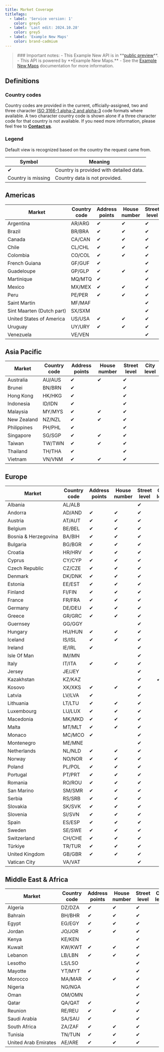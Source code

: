 ```yaml
---
title: Market Coverage
titleTags:
  - label: 'Service version: 1'
    color: grey5
  - label: 'Last edit: 2024.10.28'
    color: grey5
  - label: 'Example New Maps'
    color: brand-cadmium
---
```


<Blockquote type="announcement" hasIcon>
### Important notes:
- This Example New API is in **<a href="https://developer.Example.com/public-preview">public preview</a>**.
- This API is powered by **Example New Maps.**
- See the <a href="https://developer.Example.com/Example-New-maps/documentation/introduction">Example New Maps</a> documentation for more information.
</Blockquote>  

## Definitions  

### Country codes  

Country codes are provided in the current, officially-assigned, two and three character [ISO 3166-1 alpha-2 and alpha-3](http://www.statoids.com/wab.html) code formats where available. A two character country code is shown alone if a three character code for that country is not available. If you need more information, please feel free to [**Contact us**](https://developer.Example.com/contact-us).  

### Legend  

Default view is recognized based on the country the request came from.  

<table data-notbreakword>
<thead>
<tr>
<th>Symbol</th>
<th>Meaning</th>
</tr>
</thead>
<tbody><tr>
<td style={{ textAlign: 'center' }}>&#10004;</td>
<td>Country is provided with detailed data.</td>
</tr>
<tr>
<td style={{ textAlign: 'center' }}>Country is missing</td>
<td>Country data is not provided.</td>
</tr>
</tbody>
</table>  

## Americas  

<table data-notbreakword>
  <thead>
    <tr>
      <th>Market</th>
      <th style={{ textAlign: 'center' }}>Country  code</th>
      <th style={{ textAlign: 'center' }}>Address  points</th>
      <th style={{ textAlign: 'center' }}>House  number</th>
      <th style={{ textAlign: 'center' }}>Street  level</th>
      <th style={{ textAlign: 'center' }}>City  level</th>
    </tr>
  </thead>
  <tbody>
    <tr>
      <td>Argentina</td>
      <td style={{'textAlign':'center'}}>AR/ARG</td>
      <td style={{'textAlign':'center'}}>&#10004;</td>
      <td style={{'textAlign':'center'}}>&#10004;</td>
      <td style={{'textAlign':'center'}}>&#10004;</td>
      <td style={{'textAlign':'center'}}>&nbsp;</td>
    </tr>
    <tr>
      <td>Brazil</td>
      <td style={{'textAlign':'center'}}>BR/BRA</td>
      <td style={{'textAlign':'center'}}>&#10004;</td>
      <td style={{'textAlign':'center'}}>&#10004;</td>
      <td style={{'textAlign':'center'}}>&#10004;</td>
      <td style={{'textAlign':'center'}}>&nbsp;</td>
    </tr>
    <tr>
      <td>Canada</td>
      <td style={{'textAlign':'center'}}>CA/CAN</td>
      <td style={{'textAlign':'center'}}>&#10004;</td>
      <td style={{'textAlign':'center'}}>&#10004;</td>
      <td style={{'textAlign':'center'}}>&#10004;</td>
      <td style={{'textAlign':'center'}}>&nbsp;</td>
    </tr>
    <tr>
      <td>Chile</td>
      <td style={{'textAlign':'center'}}>CL/CHL</td>
      <td style={{'textAlign':'center'}}>&#10004;</td>
      <td style={{'textAlign':'center'}}>&#10004;</td>
      <td style={{'textAlign':'center'}}>&#10004;</td>
      <td style={{'textAlign':'center'}}>&nbsp;</td>
    </tr>
    <tr>
      <td>Colombia</td>
      <td style={{'textAlign':'center'}}>CO/COL</td>
      <td style={{'textAlign':'center'}}>&#10004;</td>
      <td style={{'textAlign':'center'}}>&#10004;</td>
      <td style={{'textAlign':'center'}}>&#10004;</td>
      <td style={{'textAlign':'center'}}>&nbsp;</td>
    </tr>
    <tr>
      <td>French&nbsp;Guiana</td>
      <td style={{'textAlign':'center'}}>GF/GUF</td>
      <td style={{'textAlign':'center'}}>&#10004;</td>
      <td style={{'textAlign':'center'}}>&nbsp;</td>
      <td style={{'textAlign':'center'}}>&#10004;</td>
      <td style={{'textAlign':'center'}}>&nbsp;</td>
    </tr>
    <tr>
      <td>Guadeloupe</td>
      <td style={{'textAlign':'center'}}>GP/GLP</td>
      <td style={{'textAlign':'center'}}>&#10004;</td>
      <td style={{'textAlign':'center'}}>&#10004;</td>
      <td style={{'textAlign':'center'}}>&#10004;</td>
      <td style={{'textAlign':'center'}}>&nbsp;</td>
    </tr>
    <tr>
      <td>Martinique</td>
      <td style={{'textAlign':'center'}}>MQ/MTQ</td>
      <td style={{'textAlign':'center'}}>&#10004;</td>
      <td style={{'textAlign':'center'}}>&nbsp;</td>
      <td style={{'textAlign':'center'}}>&#10004;</td>
      <td style={{'textAlign':'center'}}>&nbsp;</td>
    </tr>
    <tr>
      <td>Mexico</td>
      <td style={{'textAlign':'center'}}>MX/MEX</td>
      <td style={{'textAlign':'center'}}>&#10004;</td>
      <td style={{'textAlign':'center'}}>&#10004;</td>
      <td style={{'textAlign':'center'}}>&#10004;</td>
      <td style={{'textAlign':'center'}}>&nbsp;</td>
    </tr>
    <tr>
      <td>Peru</td>
      <td style={{'textAlign':'center'}}>PE/PER</td>
      <td style={{'textAlign':'center'}}>&#10004;</td>
      <td style={{'textAlign':'center'}}>&#10004;</td>
      <td style={{'textAlign':'center'}}>&#10004;</td>
      <td style={{'textAlign':'center'}}>&nbsp;</td>
    </tr>
    <tr>
      <td>Saint&nbsp;Martin</td>
      <td style={{'textAlign':'center'}}>MF/MAF</td>
      <td style={{'textAlign':'center'}}>&nbsp;</td>
      <td style={{'textAlign':'center'}}>&nbsp;</td>
      <td style={{'textAlign':'center'}}>&#10004;</td>
      <td style={{'textAlign':'center'}}>&nbsp;</td>
    </tr>
    <tr>
      <td>Sint&nbsp;Maarten&nbsp;(Dutch&nbsp;part)</td>
      <td style={{'textAlign':'center'}}>SX/SXM</td>
      <td style={{'textAlign':'center'}}>&nbsp;</td>
      <td style={{'textAlign':'center'}}>&nbsp;</td>
      <td style={{'textAlign':'center'}}>&#10004;</td>
      <td style={{'textAlign':'center'}}>&nbsp;</td>
    </tr>
    <tr>
      <td>United&nbsp;States&nbsp;of&nbsp;America</td>
      <td style={{'textAlign':'center'}}>US/USA</td>
      <td style={{'textAlign':'center'}}>&#10004;</td>
      <td style={{'textAlign':'center'}}>&#10004;</td>
      <td style={{'textAlign':'center'}}>&#10004;</td>
      <td style={{'textAlign':'center'}}>&nbsp;</td>
    </tr>
    <tr>
      <td>Uruguay</td>
      <td style={{'textAlign':'center'}}>UY/URY</td>
      <td style={{'textAlign':'center'}}>&#10004;</td>
      <td style={{'textAlign':'center'}}>&#10004;</td>
      <td style={{'textAlign':'center'}}>&#10004;</td>
      <td style={{'textAlign':'center'}}>&nbsp;</td>
    </tr>
    <tr>
      <td>Venezuela</td>
      <td style={{'textAlign':'center'}}>VE/VEN</td>
      <td style={{'textAlign':'center'}}>&nbsp;</td>
      <td style={{'textAlign':'center'}}>&nbsp;</td>
      <td style={{'textAlign':'center'}}>&#10004;</td>
      <td style={{'textAlign':'center'}}>&nbsp;</td>
    </tr>
  </tbody>
</table>

## Asia&nbsp;Pacific

<table data-notbreakword>
  <thead>
    <tr>
      <th>Market</th>
      <th style={{ textAlign: 'center' }}>Country  code</th>
      <th style={{ textAlign: 'center' }}>Address  points</th>
      <th style={{ textAlign: 'center' }}>House  number</th>
      <th style={{ textAlign: 'center' }}>Street  level</th>
      <th style={{ textAlign: 'center' }}>City  level</th>
    </tr>
  </thead>
  <tbody>
    <tr>
      <td>Australia</td>
      <td style={{'textAlign':'center'}}>AU/AUS</td>
      <td style={{'textAlign':'center'}}>&#10004;</td>
      <td style={{'textAlign':'center'}}>&#10004;</td>
      <td style={{'textAlign':'center'}}>&#10004;</td>
      <td style={{'textAlign':'center'}}>&nbsp;</td>
    </tr>
    <tr>
      <td>Brunei</td>
      <td style={{'textAlign':'center'}}>BN/BRN</td>
      <td style={{'textAlign':'center'}}>&#10004;</td>
      <td style={{'textAlign':'center'}}>&nbsp;</td>
      <td style={{'textAlign':'center'}}>&#10004;</td>
      <td style={{'textAlign':'center'}}>&nbsp;</td>
    </tr>
    <tr>
      <td>Hong&nbsp;Kong</td>
      <td style={{'textAlign':'center'}}>HK/HKG</td>
      <td style={{'textAlign':'center'}}>&#10004;</td>
      <td style={{'textAlign':'center'}}>&nbsp;</td>
      <td style={{'textAlign':'center'}}>&#10004;</td>
      <td style={{'textAlign':'center'}}>&nbsp;</td>
    </tr>
    <tr>
      <td>Indonesia</td>
      <td style={{'textAlign':'center'}}>ID/IDN</td>
      <td style={{'textAlign':'center'}}>&#10004;</td>
      <td style={{'textAlign':'center'}}>&nbsp;</td>
      <td style={{'textAlign':'center'}}>&#10004;</td>
      <td style={{'textAlign':'center'}}>&nbsp;</td>
    </tr>
    <tr>
      <td>Malaysia</td>
      <td style={{'textAlign':'center'}}>MY/MYS</td>
      <td style={{'textAlign':'center'}}>&#10004;</td>
      <td style={{'textAlign':'center'}}>&#10004;</td>
      <td style={{'textAlign':'center'}}>&#10004;</td>
      <td style={{'textAlign':'center'}}>&nbsp;</td>
    </tr>
    <tr>
      <td>New&nbsp;Zealand</td>
      <td style={{'textAlign':'center'}}>NZ/NZL</td>
      <td style={{'textAlign':'center'}}>&#10004;</td>
      <td style={{'textAlign':'center'}}>&#10004;</td>
      <td style={{'textAlign':'center'}}>&#10004;</td>
      <td style={{'textAlign':'center'}}>&nbsp;</td>
    </tr>
    <tr>
      <td>Philippines</td>
      <td style={{'textAlign':'center'}}>PH/PHL</td>
      <td style={{'textAlign':'center'}}>&#10004;</td>
      <td style={{'textAlign':'center'}}>&nbsp;</td>
      <td style={{'textAlign':'center'}}>&#10004;</td>
      <td style={{'textAlign':'center'}}>&nbsp;</td>
    </tr>
    <tr>
      <td>Singapore</td>
      <td style={{'textAlign':'center'}}>SG/SGP</td>
      <td style={{'textAlign':'center'}}>&#10004;</td>
      <td style={{'textAlign':'center'}}>&#10004;</td>
      <td style={{'textAlign':'center'}}>&#10004;</td>
      <td style={{'textAlign':'center'}}>&nbsp;</td>
    </tr>
    <tr>
      <td>Taiwan</td>
      <td style={{'textAlign':'center'}}>TW/TWN</td>
      <td style={{'textAlign':'center'}}>&#10004;</td>
      <td style={{'textAlign':'center'}}>&#10004;</td>
      <td style={{'textAlign':'center'}}>&#10004;</td>
      <td style={{'textAlign':'center'}}>&nbsp;</td>
    </tr>
    <tr>
      <td>Thailand</td>
      <td style={{'textAlign':'center'}}>TH/THA</td>
      <td style={{'textAlign':'center'}}>&#10004;</td>
      <td style={{'textAlign':'center'}}>&nbsp;</td>
      <td style={{'textAlign':'center'}}>&#10004;</td>
      <td style={{'textAlign':'center'}}>&nbsp;</td>
    </tr>
    <tr>
      <td>Vietnam</td>
      <td style={{'textAlign':'center'}}>VN/VNM</td>
      <td style={{'textAlign':'center'}}>&#10004;</td>
      <td style={{'textAlign':'center'}}>&#10004;</td>
      <td style={{'textAlign':'center'}}>&#10004;</td>
      <td style={{'textAlign':'center'}}>&nbsp;</td>
    </tr>
  </tbody>
</table>  

## Europe  

<table data-notbreakword>
  <thead>
    <tr>
      <th>Market</th>
      <th style={{ textAlign: 'center' }}>Country  code</th>
      <th style={{ textAlign: 'center' }}>Address  points</th>
      <th style={{ textAlign: 'center' }}>House  number</th>
      <th style={{ textAlign: 'center' }}>Street  level</th>
      <th style={{ textAlign: 'center' }}>City  level</th>
    </tr>
  </thead>
  <tbody>
    <tr>
      <td>Albania</td>
      <td style={{'textAlign':'center'}}>AL/ALB</td>
      <td style={{'textAlign':'center'}}>&nbsp;</td>
      <td style={{'textAlign':'center'}}>&nbsp;</td>
      <td style={{'textAlign':'center'}}>&#10004;</td>
      <td style={{'textAlign':'center'}}>&nbsp;</td>
    </tr>
    <tr>
      <td>Andorra</td>
      <td style={{'textAlign':'center'}}>AD/AND</td>
      <td style={{'textAlign':'center'}}>&#10004;</td>
      <td style={{'textAlign':'center'}}>&#10004;</td>
      <td style={{'textAlign':'center'}}>&#10004;</td>
      <td style={{'textAlign':'center'}}>&nbsp;</td>
    </tr>
    <tr>
      <td>Austria</td>
      <td style={{'textAlign':'center'}}>AT/AUT</td>
      <td style={{'textAlign':'center'}}>&#10004;</td>
      <td style={{'textAlign':'center'}}>&#10004;</td>
      <td style={{'textAlign':'center'}}>&#10004;</td>
      <td style={{'textAlign':'center'}}>&nbsp;</td>
    </tr>
    <tr>
      <td>Belgium</td>
      <td style={{'textAlign':'center'}}>BE/BEL</td>
      <td style={{'textAlign':'center'}}>&#10004;</td>
      <td style={{'textAlign':'center'}}>&#10004;</td>
      <td style={{'textAlign':'center'}}>&#10004;</td>
      <td style={{'textAlign':'center'}}>&nbsp;</td>
    </tr>
    <tr>
      <td>Bosnia&nbsp;&amp;&nbsp;Herzegovina</td>
      <td style={{'textAlign':'center'}}>BA/BIH</td>
      <td style={{'textAlign':'center'}}>&#10004;</td>
      <td style={{'textAlign':'center'}}>&#10004;</td>
      <td style={{'textAlign':'center'}}>&#10004;</td>
      <td style={{'textAlign':'center'}}>&nbsp;</td>
    </tr>
    <tr>
      <td>Bulgaria</td>
      <td style={{'textAlign':'center'}}>BG/BGR</td>
      <td style={{'textAlign':'center'}}>&#10004;</td>
      <td style={{'textAlign':'center'}}>&#10004;</td>
      <td style={{'textAlign':'center'}}>&#10004;</td>
      <td style={{'textAlign':'center'}}>&nbsp;</td>
    </tr>
    <tr>
      <td>Croatia</td>
      <td style={{'textAlign':'center'}}>HR/HRV</td>
      <td style={{'textAlign':'center'}}>&#10004;</td>
      <td style={{'textAlign':'center'}}>&#10004;</td>
      <td style={{'textAlign':'center'}}>&#10004;</td>
      <td style={{'textAlign':'center'}}>&nbsp;</td>
    </tr>
    <tr>
      <td>Cyprus</td>
      <td style={{'textAlign':'center'}}>CY/CYP</td>
      <td style={{'textAlign':'center'}}>&#10004;</td>
      <td style={{'textAlign':'center'}}>&#10004;</td>
      <td style={{'textAlign':'center'}}>&#10004;</td>
      <td style={{'textAlign':'center'}}>&nbsp;</td>
    </tr>
    <tr>
      <td>Czech&nbsp;Republic</td>
      <td style={{'textAlign':'center'}}>CZ/CZE</td>
      <td style={{'textAlign':'center'}}>&#10004;</td>
      <td style={{'textAlign':'center'}}>&#10004;</td>
      <td style={{'textAlign':'center'}}>&#10004;</td>
      <td style={{'textAlign':'center'}}>&nbsp;</td>
    </tr>
    <tr>
      <td>Denmark</td>
      <td style={{'textAlign':'center'}}>DK/DNK</td>
      <td style={{'textAlign':'center'}}>&#10004;</td>
      <td style={{'textAlign':'center'}}>&#10004;</td>
      <td style={{'textAlign':'center'}}>&#10004;</td>
      <td style={{'textAlign':'center'}}>&nbsp;</td>
    </tr>
    <tr>
      <td>Estonia</td>
      <td style={{'textAlign':'center'}}>EE/EST</td>
      <td style={{'textAlign':'center'}}>&#10004;</td>
      <td style={{'textAlign':'center'}}>&#10004;</td>
      <td style={{'textAlign':'center'}}>&#10004;</td>
      <td style={{'textAlign':'center'}}>&nbsp;</td>
    </tr>
    <tr>
      <td>Finland</td>
      <td style={{'textAlign':'center'}}>FI/FIN</td>
      <td style={{'textAlign':'center'}}>&#10004;</td>
      <td style={{'textAlign':'center'}}>&#10004;</td>
      <td style={{'textAlign':'center'}}>&#10004;</td>
      <td style={{'textAlign':'center'}}>&nbsp;</td>
    </tr>
    <tr>
      <td>France</td>
      <td style={{'textAlign':'center'}}>FR/FRA</td>
      <td style={{'textAlign':'center'}}>&#10004;</td>
      <td style={{'textAlign':'center'}}>&#10004;</td>
      <td style={{'textAlign':'center'}}>&#10004;</td>
      <td style={{'textAlign':'center'}}>&nbsp;</td>
    </tr>
    <tr>
      <td>Germany</td>
      <td style={{'textAlign':'center'}}>DE/DEU</td>
      <td style={{'textAlign':'center'}}>&#10004;</td>
      <td style={{'textAlign':'center'}}>&#10004;</td>
      <td style={{'textAlign':'center'}}>&#10004;</td>
      <td style={{'textAlign':'center'}}>&nbsp;</td>
    </tr>
    <tr>
      <td>Greece</td>
      <td style={{'textAlign':'center'}}>GR/GRC</td>
      <td style={{'textAlign':'center'}}>&#10004;</td>
      <td style={{'textAlign':'center'}}>&#10004;</td>
      <td style={{'textAlign':'center'}}>&#10004;</td>
      <td style={{'textAlign':'center'}}>&nbsp;</td>
    </tr>
    <tr>
      <td>Guernsey</td>
      <td style={{'textAlign':'center'}}>GG/GGY</td>
      <td style={{'textAlign':'center'}}>&nbsp;</td>
      <td style={{'textAlign':'center'}}>&nbsp;</td>
      <td style={{'textAlign':'center'}}>&#10004;</td>
      <td style={{'textAlign':'center'}}>&nbsp;</td>
    </tr>
    <tr>
      <td>Hungary</td>
      <td style={{'textAlign':'center'}}>HU/HUN</td>
      <td style={{'textAlign':'center'}}>&#10004;</td>
      <td style={{'textAlign':'center'}}>&#10004;</td>
      <td style={{'textAlign':'center'}}>&#10004;</td>
      <td style={{'textAlign':'center'}}>&nbsp;</td>
    </tr>
    <tr>
      <td>Iceland</td>
      <td style={{'textAlign':'center'}}>IS/ISL</td>
      <td style={{'textAlign':'center'}}>&#10004;</td>
      <td style={{'textAlign':'center'}}>&#10004;</td>
      <td style={{'textAlign':'center'}}>&#10004;</td>
      <td style={{'textAlign':'center'}}>&nbsp;</td>
    </tr>
    <tr>
      <td>Ireland</td>
      <td style={{'textAlign':'center'}}>IE/IRL</td>
      <td style={{'textAlign':'center'}}>&#10004;</td>
      <td style={{'textAlign':'center'}}>&nbsp;</td>
      <td style={{'textAlign':'center'}}>&#10004;</td>
      <td style={{'textAlign':'center'}}>&nbsp;</td>
    </tr>
    <tr>
      <td>Isle&nbsp;Of&nbsp;Man</td>
      <td style={{'textAlign':'center'}}>IM/IMN</td>
      <td style={{'textAlign':'center'}}>&nbsp;</td>
      <td style={{'textAlign':'center'}}>&nbsp;</td>
      <td style={{'textAlign':'center'}}>&#10004;</td>
      <td style={{'textAlign':'center'}}>&nbsp;</td>
    </tr>
    <tr>
      <td>Italy</td>
      <td style={{'textAlign':'center'}}>IT/ITA</td>
      <td style={{'textAlign':'center'}}>&#10004;</td>
      <td style={{'textAlign':'center'}}>&#10004;</td>
      <td style={{'textAlign':'center'}}>&#10004;</td>
      <td style={{'textAlign':'center'}}>&nbsp;</td>
    </tr>
    <tr>
      <td>Jersey</td>
      <td style={{'textAlign':'center'}}>JE/JEY</td>
      <td style={{'textAlign':'center'}}>&nbsp;</td>
      <td style={{'textAlign':'center'}}>&nbsp;</td>
      <td style={{'textAlign':'center'}}>&#10004;</td>
      <td style={{'textAlign':'center'}}>&nbsp;</td>
    </tr>
    <tr>
      <td>Kazakhstan</td>
      <td style={{'textAlign':'center'}}>KZ/KAZ</td>
      <td style={{'textAlign':'center'}}>&nbsp;</td>
      <td style={{'textAlign':'center'}}>&nbsp;</td>
      <td style={{'textAlign':'center'}}>&#10004;</td>
      <td style={{'textAlign':'center'}}>&#10004;</td>
    </tr>
    <tr>
      <td>Kosovo</td>
      <td style={{'textAlign':'center'}}>XK/XKS</td>
      <td style={{'textAlign':'center'}}>&#10004;</td>
      <td style={{'textAlign':'center'}}>&#10004;</td>
      <td style={{'textAlign':'center'}}>&#10004;</td>
      <td style={{'textAlign':'center'}}>&nbsp;</td>
    </tr>
    <tr>
      <td>Latvia</td>
      <td style={{'textAlign':'center'}}>LV/LVA</td>
      <td style={{'textAlign':'center'}}>&#10004;</td>
      <td style={{'textAlign':'center'}}>&nbsp;</td>
      <td style={{'textAlign':'center'}}>&#10004;</td>
      <td style={{'textAlign':'center'}}>&nbsp;</td>
    </tr>
    <tr>
      <td>Lithuania</td>
      <td style={{'textAlign':'center'}}>LT/LTU</td>
      <td style={{'textAlign':'center'}}>&#10004;</td>
      <td style={{'textAlign':'center'}}>&#10004;</td>
      <td style={{'textAlign':'center'}}>&#10004;</td>
      <td style={{'textAlign':'center'}}>&nbsp;</td>
    </tr>
    <tr>
      <td>Luxembourg</td>
      <td style={{'textAlign':'center'}}>LU/LUX</td>
      <td style={{'textAlign':'center'}}>&#10004;</td>
      <td style={{'textAlign':'center'}}>&#10004;</td>
      <td style={{'textAlign':'center'}}>&#10004;</td>
      <td style={{'textAlign':'center'}}>&nbsp;</td>
    </tr>
    <tr>
      <td>Macedonia</td>
      <td style={{'textAlign':'center'}}>MK/MKD</td>
      <td style={{'textAlign':'center'}}>&#10004;</td>
      <td style={{'textAlign':'center'}}>&#10004;</td>
      <td style={{'textAlign':'center'}}>&#10004;</td>
      <td style={{'textAlign':'center'}}>&nbsp;</td>
    </tr>
    <tr>
      <td>Malta</td>
      <td style={{'textAlign':'center'}}>MT/MLT</td>
      <td style={{'textAlign':'center'}}>&#10004;</td>
      <td style={{'textAlign':'center'}}>&#10004;</td>
      <td style={{'textAlign':'center'}}>&#10004;</td>
      <td style={{'textAlign':'center'}}>&nbsp;</td>
    </tr>
    <tr>
      <td>Monaco</td>
      <td style={{'textAlign':'center'}}>MC/MCO</td>
      <td style={{'textAlign':'center'}}>&#10004;</td>
      <td style={{'textAlign':'center'}}>&nbsp;</td>
      <td style={{'textAlign':'center'}}>&#10004;</td>
      <td style={{'textAlign':'center'}}>&nbsp;</td>
    </tr>
    <tr>
      <td>Montenegro</td>
      <td style={{'textAlign':'center'}}>ME/MNE</td>
      <td style={{'textAlign':'center'}}>&nbsp;</td>
      <td style={{'textAlign':'center'}}>&nbsp;</td>
      <td style={{'textAlign':'center'}}>&#10004;</td>
      <td style={{'textAlign':'center'}}>&nbsp;</td>
    </tr>
    <tr>
      <td>Netherlands</td>
      <td style={{'textAlign':'center'}}>NL/NLD</td>
      <td style={{'textAlign':'center'}}>&#10004;</td>
      <td style={{'textAlign':'center'}}>&#10004;</td>
      <td style={{'textAlign':'center'}}>&#10004;</td>
      <td style={{'textAlign':'center'}}>&nbsp;</td>
    </tr>
    <tr>
      <td>Norway</td>
      <td style={{'textAlign':'center'}}>NO/NOR</td>
      <td style={{'textAlign':'center'}}>&#10004;</td>
      <td style={{'textAlign':'center'}}>&#10004;</td>
      <td style={{'textAlign':'center'}}>&#10004;</td>
      <td style={{'textAlign':'center'}}>&nbsp;</td>
    </tr>
    <tr>
      <td>Poland</td>
      <td style={{'textAlign':'center'}}>PL/POL</td>
      <td style={{'textAlign':'center'}}>&#10004;</td>
      <td style={{'textAlign':'center'}}>&#10004;</td>
      <td style={{'textAlign':'center'}}>&#10004;</td>
      <td style={{'textAlign':'center'}}>&nbsp;</td>
    </tr>
    <tr>
      <td>Portugal</td>
      <td style={{'textAlign':'center'}}>PT/PRT</td>
      <td style={{'textAlign':'center'}}>&#10004;</td>
      <td style={{'textAlign':'center'}}>&#10004;</td>
      <td style={{'textAlign':'center'}}>&#10004;</td>
      <td style={{'textAlign':'center'}}>&nbsp;</td>
    </tr>
    <tr>
      <td>Romania</td>
      <td style={{'textAlign':'center'}}>RO/ROU</td>
      <td style={{'textAlign':'center'}}>&#10004;</td>
      <td style={{'textAlign':'center'}}>&#10004;</td>
      <td style={{'textAlign':'center'}}>&#10004;</td>
      <td style={{'textAlign':'center'}}>&nbsp;</td>
    </tr>
    <tr>
      <td>San&nbsp;Marino</td>
      <td style={{'textAlign':'center'}}>SM/SMR</td>
      <td style={{'textAlign':'center'}}>&#10004;</td>
      <td style={{'textAlign':'center'}}>&#10004;</td>
      <td style={{'textAlign':'center'}}>&#10004;</td>
      <td style={{'textAlign':'center'}}>&nbsp;</td>
    </tr>
    <tr>
      <td>Serbia</td>
      <td style={{'textAlign':'center'}}>RS/SRB</td>
      <td style={{'textAlign':'center'}}>&#10004;</td>
      <td style={{'textAlign':'center'}}>&#10004;</td>
      <td style={{'textAlign':'center'}}>&#10004;</td>
      <td style={{'textAlign':'center'}}>&nbsp;</td>
    </tr>
    <tr>
      <td>Slovakia</td>
      <td style={{'textAlign':'center'}}>SK/SVK</td>
      <td style={{'textAlign':'center'}}>&#10004;</td>
      <td style={{'textAlign':'center'}}>&#10004;</td>
      <td style={{'textAlign':'center'}}>&#10004;</td>
      <td style={{'textAlign':'center'}}>&nbsp;</td>
    </tr>
    <tr>
      <td>Slovenia</td>
      <td style={{'textAlign':'center'}}>SI/SVN</td>
      <td style={{'textAlign':'center'}}>&#10004;</td>
      <td style={{'textAlign':'center'}}>&#10004;</td>
      <td style={{'textAlign':'center'}}>&#10004;</td>
      <td style={{'textAlign':'center'}}>&nbsp;</td>
    </tr>
    <tr>
      <td>Spain</td>
      <td style={{'textAlign':'center'}}>ES/ESP</td>
      <td style={{'textAlign':'center'}}>&#10004;</td>
      <td style={{'textAlign':'center'}}>&#10004;</td>
      <td style={{'textAlign':'center'}}>&#10004;</td>
      <td style={{'textAlign':'center'}}>&nbsp;</td>
    </tr>
    <tr>
      <td>Sweden</td>
      <td style={{'textAlign':'center'}}>SE/SWE</td>
      <td style={{'textAlign':'center'}}>&#10004;</td>
      <td style={{'textAlign':'center'}}>&#10004;</td>
      <td style={{'textAlign':'center'}}>&#10004;</td>
      <td style={{'textAlign':'center'}}>&nbsp;</td>
    </tr>
    <tr>
      <td>Switzerland</td>
      <td style={{'textAlign':'center'}}>CH/CHE</td>
      <td style={{'textAlign':'center'}}>&#10004;</td>
      <td style={{'textAlign':'center'}}>&#10004;</td>
      <td style={{'textAlign':'center'}}>&#10004;</td>
      <td style={{'textAlign':'center'}}>&nbsp;</td>
    </tr>
    <tr>
      <td>Türkiye</td>
      <td style={{'textAlign':'center'}}>TR/TUR</td>
      <td style={{'textAlign':'center'}}>&#10004;</td>
      <td style={{'textAlign':'center'}}>&#10004;</td>
      <td style={{'textAlign':'center'}}>&#10004;</td>
      <td style={{'textAlign':'center'}}>&nbsp;</td>
    </tr>
    <tr>
      <td>United&nbsp;Kingdom</td>
      <td style={{'textAlign':'center'}}>GB/GBR</td>
      <td style={{'textAlign':'center'}}>&#10004;</td>
      <td style={{'textAlign':'center'}}>&#10004;</td>
      <td style={{'textAlign':'center'}}>&#10004;</td>
      <td style={{'textAlign':'center'}}>&nbsp;</td>
    </tr>
    <tr>
      <td>Vatican&nbsp;City</td>
      <td style={{'textAlign':'center'}}>VA/VAT</td>
      <td style={{'textAlign':'center'}}>&nbsp;</td>
      <td style={{'textAlign':'center'}}>&nbsp;</td>
      <td style={{'textAlign':'center'}}>&#10004;</td>
      <td style={{'textAlign':'center'}}>&nbsp;</td>
    </tr>
  </tbody>
</table>  

## Middle East &amp; Africa  

<table data-notbreakword>
  <thead>
    <tr>
      <th>Market</th>
      <th style={{ textAlign: 'center' }}>Country  code</th>
      <th style={{ textAlign: 'center' }}>Address  points</th>
      <th style={{ textAlign: 'center' }}>House  number</th>
      <th style={{ textAlign: 'center' }}>Street  level</th>
      <th style={{ textAlign: 'center' }}>City  level</th>
    </tr>
  </thead>
  <tbody>
    <tr>
      <td>Algeria</td>
      <td style={{'textAlign':'center'}}>DZ/DZA</td>
      <td style={{'textAlign':'center'}}>&#10004;</td>
      <td style={{'textAlign':'center'}}>&#10004;</td>
      <td style={{'textAlign':'center'}}>&#10004;</td>
      <td style={{'textAlign':'center'}}>&nbsp;</td>
    </tr>
    <tr>
      <td>Bahrain</td>
      <td style={{'textAlign':'center'}}>BH/BHR</td>
      <td style={{'textAlign':'center'}}>&#10004;</td>
      <td style={{'textAlign':'center'}}>&#10004;</td>
      <td style={{'textAlign':'center'}}>&#10004;</td>
      <td style={{'textAlign':'center'}}>&nbsp;</td>
    </tr>
    <tr>
      <td>Egypt</td>
      <td style={{'textAlign':'center'}}>EG/EGY</td>
      <td style={{'textAlign':'center'}}>&#10004;</td>
      <td style={{'textAlign':'center'}}>&#10004;</td>
      <td style={{'textAlign':'center'}}>&#10004;</td>
      <td style={{'textAlign':'center'}}>&nbsp;</td>
    </tr>
    <tr>
      <td>Jordan</td>
      <td style={{'textAlign':'center'}}>JO/JOR</td>
      <td style={{'textAlign':'center'}}>&#10004;</td>
      <td style={{'textAlign':'center'}}>&#10004;</td>
      <td style={{'textAlign':'center'}}>&#10004;</td>
      <td style={{'textAlign':'center'}}>&nbsp;</td>
    </tr>
    <tr>
      <td>Kenya</td>
      <td style={{'textAlign':'center'}}>KE/KEN</td>
      <td style={{'textAlign':'center'}}>&nbsp;</td>
      <td style={{'textAlign':'center'}}>&nbsp;</td>
      <td style={{'textAlign':'center'}}>&#10004;</td>
      <td style={{'textAlign':'center'}}>&nbsp;</td>
    </tr>
    <tr>
      <td>Kuwait</td>
      <td style={{'textAlign':'center'}}>KW/KWT</td>
      <td style={{'textAlign':'center'}}>&#10004;</td>
      <td style={{'textAlign':'center'}}>&#10004;</td>
      <td style={{'textAlign':'center'}}>&#10004;</td>
      <td style={{'textAlign':'center'}}>&nbsp;</td>
    </tr>
    <tr>
      <td>Lebanon</td>
      <td style={{'textAlign':'center'}}>LB/LBN</td>
      <td style={{'textAlign':'center'}}>&#10004;</td>
      <td style={{'textAlign':'center'}}>&#10004;</td>
      <td style={{'textAlign':'center'}}>&#10004;</td>
      <td style={{'textAlign':'center'}}>&nbsp;</td>
    </tr>
    <tr>
      <td>Lesotho</td>
      <td style={{'textAlign':'center'}}>LS/LSO</td>
      <td style={{'textAlign':'center'}}>&nbsp;</td>
      <td style={{'textAlign':'center'}}>&nbsp;</td>
      <td style={{'textAlign':'center'}}>&#10004;</td>
      <td style={{'textAlign':'center'}}>&nbsp;</td>
    </tr>
    <tr>
      <td>Mayotte</td>
      <td style={{'textAlign':'center'}}>YT/MYT</td>
      <td style={{'textAlign':'center'}}>&#10004;</td>
      <td style={{'textAlign':'center'}}>&nbsp;</td>
      <td style={{'textAlign':'center'}}>&#10004;</td>
      <td style={{'textAlign':'center'}}>&nbsp;</td>
    </tr>
    <tr>
      <td>Morocco</td>
      <td style={{'textAlign':'center'}}>MA/MAR</td>
      <td style={{'textAlign':'center'}}>&#10004;</td>
      <td style={{'textAlign':'center'}}>&#10004;</td>
      <td style={{'textAlign':'center'}}>&#10004;</td>
      <td style={{'textAlign':'center'}}>&nbsp;</td>
    </tr>
    <tr>
      <td>Nigeria</td>
      <td style={{'textAlign':'center'}}>NG/NGA</td>
      <td style={{'textAlign':'center'}}>&nbsp;</td>
      <td style={{'textAlign':'center'}}>&nbsp;</td>
      <td style={{'textAlign':'center'}}>&#10004;</td>
      <td style={{'textAlign':'center'}}>&nbsp;</td>
    </tr>
    <tr>
      <td>Oman</td>
      <td style={{'textAlign':'center'}}>OM/OMN</td>
      <td style={{'textAlign':'center'}}>&nbsp;</td>
      <td style={{'textAlign':'center'}}>&nbsp;</td>
      <td style={{'textAlign':'center'}}>&#10004;</td>
      <td style={{'textAlign':'center'}}>&nbsp;</td>
    </tr>
    <tr>
      <td>Qatar</td>
      <td style={{'textAlign':'center'}}>QA/QAT</td>
      <td style={{'textAlign':'center'}}>&#10004;</td>
      <td style={{'textAlign':'center'}}>&nbsp;</td>
      <td style={{'textAlign':'center'}}>&#10004;</td>
      <td style={{'textAlign':'center'}}>&nbsp;</td>
    </tr>
    <tr>
      <td>Reunion</td>
      <td style={{'textAlign':'center'}}>RE/REU</td>
      <td style={{'textAlign':'center'}}>&#10004;</td>
      <td style={{'textAlign':'center'}}>&#10004;</td>
      <td style={{'textAlign':'center'}}>&#10004;</td>
      <td style={{'textAlign':'center'}}>&nbsp;</td>
    </tr>
    <tr>
      <td>Saudi&nbsp;Arabia</td>
      <td style={{'textAlign':'center'}}>SA/SAU</td>
      <td style={{'textAlign':'center'}}>&#10004;</td>
      <td style={{'textAlign':'center'}}>&nbsp;</td>
      <td style={{'textAlign':'center'}}>&#10004;</td>
      <td style={{'textAlign':'center'}}>&nbsp;</td>
    </tr>
    <tr>
      <td>South&nbsp;Africa</td>
      <td style={{'textAlign':'center'}}>ZA/ZAF</td>
      <td style={{'textAlign':'center'}}>&#10004;</td>
      <td style={{'textAlign':'center'}}>&#10004;</td>
      <td style={{'textAlign':'center'}}>&#10004;</td>
      <td style={{'textAlign':'center'}}>&nbsp;</td>
    </tr>
    <tr>
      <td>Tunisia</td>
      <td style={{'textAlign':'center'}}>TN/TUN</td>
      <td style={{'textAlign':'center'}}>&#10004;</td>
      <td style={{'textAlign':'center'}}>&#10004;</td>
      <td style={{'textAlign':'center'}}>&#10004;</td>
      <td style={{'textAlign':'center'}}>&nbsp;</td>
    </tr>
    <tr>
      <td>United&nbsp;Arab&nbsp;Emirates</td>
      <td style={{'textAlign':'center'}}>AE/ARE</td>
      <td style={{'textAlign':'center'}}>&#10004;</td>
      <td style={{'textAlign':'center'}}>&#10004;</td>
      <td style={{'textAlign':'center'}}>&#10004;</td>
      <td style={{'textAlign':'center'}}>&nbsp;</td>
    </tr>
  </tbody>
</table>  
